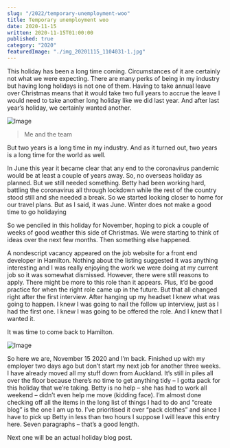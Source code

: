 ```yaml
---
slug: "/2022/temporary-unemployment-woo"
title: Temporary unemployment woo
date: 2020-11-15
written: 2020-11-15T01:00:00
published: true
category: "2020"
featuredImage: "./img_20201115_1104031-1.jpg"
---
```


This holiday has been a long time coming. Circumstances of it are certainly not what we were expecting. There are many perks of being in my industry but having long holidays is not one of them. Having to take annual leave over Christmas means that it would take two full years to accrue the leave I would need to take another long holiday like we did last year. And after last year’s holiday, we certainly wanted another.

![Image](img_20201015_150913.jpg)

> Me and the team

But two years is a long time in my industry. And as it turned out, two years is a long time for the world as well.

In June this year it became clear that any end to the coronavirus pandemic would be at least a couple of years away. So, no overseas holiday as planned. But we still needed something. Betty had been working hard, battling the coronavirus all through lockdown while the rest of the country stood still and she needed a break. So we started looking closer to home for our travel plans. But as I said, it was June. Winter does not make a good time to go holidaying

So we penciled in this holiday for November, hoping to pick a couple of weeks of good weather this side of Christmas. We were starting to think of ideas over the next few months. Then something else happened.

A nondescript vacancy appeared on the job website for a front end developer in Hamilton. Nothing about the listing suggested it was anything interesting and I was really enjoying the work we were doing at my current job so it was somewhat dismissed. However, there were still reasons to apply. There might be more to this role than it appears. Plus, it’d be good practice for when the right role came up in the future. But that all changed right after the first interview. After hanging up my headset I knew what was going to happen. I knew I was going to nail the follow up interview, just as I had the first one. I knew I was going to be offered the role. And I knew that I wanted it.

It was time to come back to Hamilton.

![Image](img_20201115_1104031-1.jpg)

So here we are, November 15 2020 and I’m back. Finished up with my employer two days ago but don’t start my next job for another three weeks. I have already moved all my stuff down from Auckland. It’s still in piles all over the floor because there’s no time to get anything tidy – I gotta pack for this holiday that we’re taking. Betty is no help – she has had to work all weekend – didn’t even help me move (kidding face). I’m almost done checking off all the items in the long list of things I had to do and “create blog” is the one I am up to. I’ve prioritised it over “pack clothes” and since I have to pick up Betty in less than two hours I suppose I will leave this entry here. Seven paragraphs – that’s a good length.

Next one will be an actual holiday blog post.
